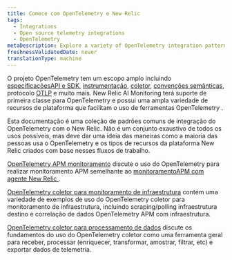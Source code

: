```yaml
---
title: Comece com OpenTelemetry e New Relic
tags:
  - Integrations
  - Open source telemetry integrations
  - OpenTelemetry
metaDescription: Explore a variety of OpenTelemetry integration patterns with New Relic.
freshnessValidatedDate: never
translationType: machine
---
```


O projeto OpenTelemetry tem um escopo amplo incluindo [especificaçõesAPI e SDK](https://opentelemetry.io/docs/specs/otel/), [instrumentação](https://opentelemetry.io/docs/concepts/instrumentation/), [coletor](https://opentelemetry.io/docs/collector/), [convenções semânticas](https://opentelemetry.io/docs/specs/semconv/), protocolo [OTLP](https://opentelemetry.io/docs/specs/otlp/) e muito mais. New Relic AI Monitoring terá suporte de primeira classe para OpenTelemetry e possui uma ampla variedade de recursos de plataforma que facilitam o uso de ferramentas OpenTelemetry .

Esta documentação é uma coleção de padrões comuns de integração do OpenTelemetry com o New Relic. Não é um conjunto exaustivo de todos os usos possíveis, mas deve dar uma ideia das maneiras como a maioria das pessoas usa o OpenTelemetry e os tipos de recursos da plataforma New Relic criados com base nesses fluxos de trabalho.

[OpenTelemetry APM monitoramento](/docs/opentelemetry/get-started/apm-monitoring/opentelemetry-apm-intro) discute o uso do OpenTelemetry para realizar monitoramento APM semelhante ao [monitoramentoAPM com agente New Relic ](/docs/apm/new-relic-apm/getting-started/introduction-apm/).

[OpenTelemetry coletor para monitoramento de infraestrutura](/docs/opentelemetry/get-started/collector-infra-monitoring/opentelemetry-collector-infra-intro) contém uma variedade de exemplos de uso do OpenTelemetry coletor para monitoramento de infraestrutura, incluindo scraping/polling infraestrutura destino e correlação de dados OpenTelemetry APM com infraestrutura.

[OpenTelemetry coletor para processamento de dados](/docs/opentelemetry/get-started/collector-processing/opentelemetry-collector-processing-intro) discute os fundamentos do uso do OpenTelemetry coletor como uma ferramenta geral para receber, processar (enriquecer, transformar, amostrar, filtrar, etc) e exportar dados de telemetria.